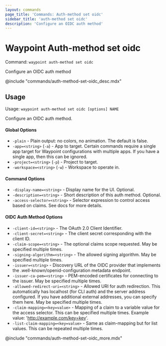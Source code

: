 ```yaml
---
layout: commands
page_title: 'Commands: Auth-method set oidc'
sidebar_title: 'auth-method set oidc'
description: 'Configure an OIDC auth method'
---
```


# Waypoint Auth-method set oidc

Command: `waypoint auth-method set oidc`

Configure an OIDC auth method

@include "commands/auth-method-set-oidc_desc.mdx"

## Usage

Usage: `waypoint auth-method set oidc [options] NAME`

Configure an OIDC auth method.

#### Global Options

- `-plain` - Plain output: no colors, no animation. The default is false.
- `-app=<string>` (`-a`) - App to target. Certain commands require a single app target for Waypoint configurations with multiple apps. If you have a single app, then this can be ignored.
- `-project=<string>` (`-p`) - Project to target.
- `-workspace=<string>` (`-w`) - Workspace to operate in.

#### Command Options

- `-display-name=<string>` - Display name for the UI. Optional.
- `-description=<string>` - Short description of this auth method. Optional.
- `-access-selector=<string>` - Selector expression to control access based on claims. See docs for more details.

#### OIDC Auth Method Options

- `-client-id=<string>` - The OAuth 2.0 Client Identifier.
- `-client-secret=<string>` - The client secret corresponding with the client ID.
- `-claim-scope=<string>` - The optional claims scope requested. May be specified multiple times.
- `-signing-algorithm=<string>` - The allowed signing algorithm. May be specified multiple times.
- `-issuer=<string>` - Discovery URL of the OIDC provider that implements the .well-known/openid-configuration metadata endpoint.
- `-issuer-ca-pem=<string>` - PEM-encoded certificates for connecting to the issuer. May be specified multiple times.
- `-allowed-redirect-uri=<string>` - Allowed URI for auth redirection. This automatically has localhost (for CLI auth) and the server address configured. If you have additional external addresses, you can specify them here. May be specified multiple times.
- `-claim-mapping=<key=value>` - Mapping of a claim to a variable value for the access selector. This can be specified multiple times. Example value: 'http://example.com/key=key'.
- `-list-claim-mapping=<key=value>` - Same as claim-mapping but for list values. This can be repeated multiple times.

@include "commands/auth-method-set-oidc_more.mdx"
